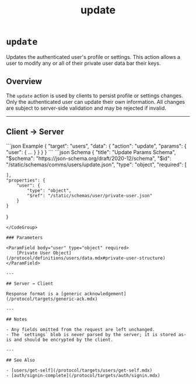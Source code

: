 ﻿---
title: "update"
---

# `update`

Updates the authenticated user's profile or settings. This action allows a user to modify any or all of their private user data
bar their keys.

## Overview

The `update` action is used by clients to persist profile or settings changes. Only the authenticated user can update their own information.
All changes are subject to server-side validation and may be rejected if invalid.

---

## Client → Server

<CodeGroup>
```json Example
{
    "target": "users",
    "data": {
        "action": "update",
        "params": {
            "user": {  ...  }
        }
    }
}
```
```json Schema
{
    "title": "Update Params Schema",
    "$schema": "https://json-schema.org/draft/2020-12/schema",
    "$id": "/static/schemas/comms/users/update.json",
    "type": "object",
    "required": [

    ],
    "properties": {
        "user": {
            "type": "object",
            "$ref": "/static/schemas/user/private-user.json"
        }
    }
}
```
</CodeGroup>

### Parameters

<ParamField body="user" type="object" required>
    [Private User Object](/protocol/definitions/users/data.mdx#private-user-structure)
</ParamField>

---

## Server → Client

Response format is a [generic acknowledgement](/protocol/targets/generic-ack.mdx)

---

## Notes

- Any fields omitted from the request are left unchanged.
- The `settings` blob is never parsed by the server; it is stored as-is and should be encrypted by the client.

---

## See Also

- [users/get-self](/protocol/targets/users/get-self.mdx)
- [auth/signin-complete](/protocol/targets/auth/signin.mdx)
